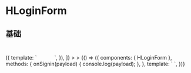 
<Meta
  title="HLoginForm"
  component={HLoginForm}
  name="HLoginForm"
  argTypes={{}}
/>

# HLoginForm

## 基础

<Canvas>
  <Story
    name="基础"
    decorators={[
      () => ({
        template: `
<div style="background-color:var(--color-background-3);padding:20px;display:inline-block">
  <story />
</div>
        `,
      }),
    ]}
  >
    >
    {() => ({
      components: { HLoginForm },
      methods: {
        onSignin(payload) {
          console.log(payload);
        },
      },
      template: `
<HLoginForm name="HLoginForm" @on-submit="onSignin"></HLoginForm>
      `,
    })}
  </Story>
</Canvas>
